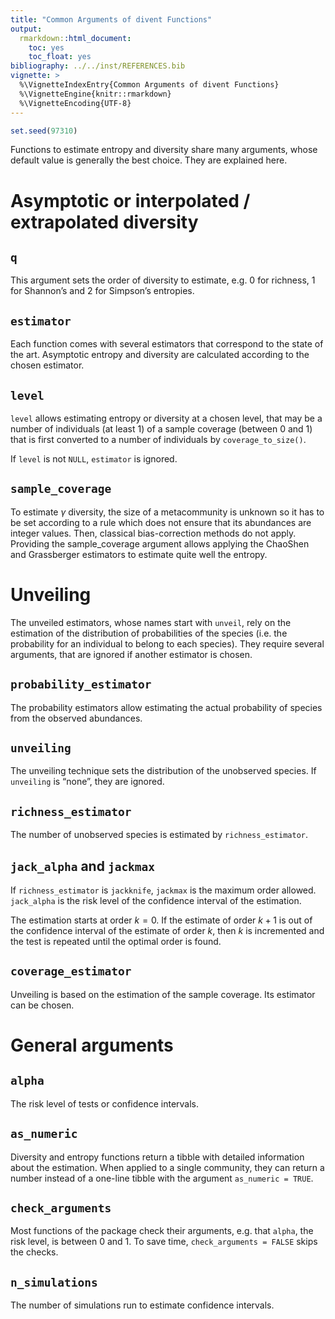 ```yaml
---
title: "Common Arguments of divent Functions"
output:
  rmarkdown::html_document:
    toc: yes
    toc_float: yes
bibliography: ../../inst/REFERENCES.bib
vignette: >
  %\VignetteIndexEntry{Common Arguments of divent Functions}
  %\VignetteEngine{knitr::rmarkdown}
  %\VignetteEncoding{UTF-8}
---
```


```r
set.seed(97310)
```

Functions to estimate entropy and diversity share many arguments, whose default value is generally the best choice.
They are explained here.


# Asymptotic or interpolated / extrapolated diversity

## `q`

This argument sets the order of diversity to estimate, e.g. 0 for richness, 1 for Shannon's and 2 for Simpson's entropies.

## `estimator`

Each function comes with several estimators that correspond to the state of the art.
Asymptotic entropy and diversity are calculated according to the chosen estimator.

## `level`

`level` allows estimating entropy or diversity at a chosen level, that may be a number of individuals (at least 1) of a sample coverage (between 0 and 1) that is first converted to a number of individuals by `coverage_to_size()`.

If `level` is not `NULL`, `estimator` is ignored.

## `sample_coverage`

To estimate $\gamma$ diversity, the size of a metacommunity is unknown so it has to be set according to a rule which does not ensure that its abundances are integer values. 
Then, classical bias-correction methods do not apply. 
Providing the sample_coverage argument allows applying the ChaoShen and Grassberger estimators to estimate quite well the entropy.


# Unveiling

The unveiled estimators, whose names start with `unveil`, rely on the estimation of the distribution of probabilities of the species (i.e. the probability for an individual to belong to each species).
They require several arguments, that are ignored if another estimator is chosen.

## `probability_estimator`

The probability estimators allow estimating the actual probability of species from the observed abundances.

## `unveiling`

The unveiling technique sets the distribution of the unobserved species.
If `unveiling` is "none", they are ignored.

## `richness_estimator`

The number of unobserved species is estimated by `richness_estimator`.

## `jack_alpha` and `jackmax`

If `richness_estimator` is `jackknife`, `jackmax` is the maximum order allowed.
`jack_alpha` is the risk level of the confidence interval of the estimation.

The estimation starts at order $k=0$.
If the estimate of order $k+1$ is out of the confidence interval of the estimate of order $k$, then $k$ is incremented and the test is repeated until the optimal order is found.

## `coverage_estimator`

Unveiling is based on the estimation of the sample coverage.
Its estimator can be chosen.


# General arguments

## `alpha`

The risk level of tests or confidence intervals.


## `as_numeric`

Diversity and entropy functions return a tibble with detailed information about the estimation.
When applied to a single community, they can return a number instead of a one-line tibble with the argument `as_numeric = TRUE`.

## `check_arguments`

Most functions of the package check their arguments, e.g. that `alpha`, the risk level, is between 0 and 1.
To save time, `check_arguments = FALSE` skips the checks.

## `n_simulations`

The number of simulations run to estimate confidence intervals.




